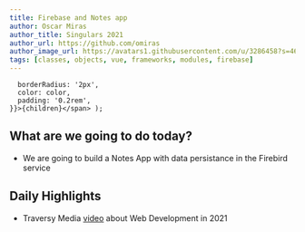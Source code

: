 ```yaml
---
title: Firebase and Notes app
author: Oscar Miras
author_title: Singulars 2021
author_url: https://github.com/omiras
author_image_url: https://avatars1.githubusercontent.com/u/3286458?s=460&v=4
tags: [classes, objects, vue, frameworks, modules, firebase]
---
```


      borderRadius: '2px',
      color: color,
      padding: '0.2rem',
    }}>{children}</span> );

## __<Highlight color="#ff8000">What are we going to do today?</Highlight>__

* We are going to build a Notes App with data persistance in the Firebird service

  
## __<Highlight color="#ff8000">Daily Highlights</Highlight>__

* Traversy Media [video](https://www.youtube.com/watch?v=VfGW0Qiy2I0) about Web Development in 2021

